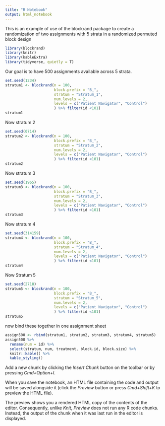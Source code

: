---
title: "R Notebook"
output: html_notebook
---

This is an example of use of the blockrand package to create a randomization of two assignments with 5 strata in a randomized permuted block design

```{r setup}
library(blockrand)
library(knitr)
library(kableExtra)
library(tidyverse, quietly = T)
```

Our goal is to have 500 assignments available across 5 strata.

```{r}
set.seed(1234)
stratum1 <- blockrand(n = 100,
                      block.prefix = "B_",
                      stratum = "Stratum_1",
                      num.levels = 2,
                      levels = c("Patient Navigator", "Control")
                      ) %>% filter(id <101)
stratum1
```

Now stratum 2

```{r}
set.seed(0714)
stratum2 <- blockrand(n = 100,
                      block.prefix = "B_",
                      stratum = "Stratum_2",
                      num.levels = 2,
                      levels = c("Patient Navigator", "Control")
                      ) %>% filter(id <101)
stratum2
```


Now stratum 3

```{r}
set.seed(1965)
stratum3 <- blockrand(n = 100,
                      block.prefix = "B_",
                      stratum = "Stratum_3",
                      num.levels = 2,
                      levels = c("Patient Navigator", "Control")
                      ) %>% filter(id <101)
stratum3
```

Now stratum 4

```{r}
set.seed(314159)
stratum4 <- blockrand(n = 100,
                      block.prefix = "B_",
                      stratum = "Stratum_4",
                      num.levels = 2,
                      levels = c("Patient Navigator", "Control")
                      ) %>% filter(id <101)
stratum4
```

Now Stratum 5

```{r}
set.seed(2718)
stratum5 <- blockrand(n = 100,
                      block.prefix = "B_",
                      stratum = "Stratum_5",
                      num.levels = 2,
                      levels = c("Patient Navigator", "Control")
                      ) %>% filter(id <101)
stratum5
```

now bind these together in one assignment sheet

```{r}
assign500 <- rbind(stratum1, stratum2, stratum3, stratum4, stratum5)
assign500 %>% 
  rename(num = id) %>% 
  select(stratum, num, treatment, block.id, block.size) %>% 
  knitr::kable() %>% 
  kable_styling()
```



Add a new chunk by clicking the *Insert Chunk* button on the toolbar or by pressing *Cmd+Option+I*.

When you save the notebook, an HTML file containing the code and output will be saved alongside it (click the *Preview* button or press *Cmd+Shift+K* to preview the HTML file). 

The preview shows you a rendered HTML copy of the contents of the editor. Consequently, unlike *Knit*, *Preview* does not run any R code chunks. Instead, the output of the chunk when it was last run in the editor is displayed.

